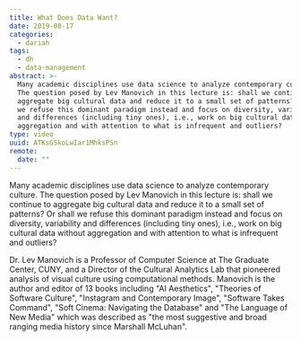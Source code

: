 ```yaml
---
title: What Does Data Want?
date: 2019-08-17
categories:
  - dariah
tags:
  - dh
  - data-management
abstract: >-
  Many academic disciplines use data science to analyze contemporary culture.
  The question posed by Lev Manovich in this lecture is: shall we continue to
  aggregate big cultural data and reduce it to a small set of patterns? Or shall
  we refuse this dominant paradigm instead and focus on diversity, variability
  and differences (including tiny ones), i.e., work on big cultural data without
  aggregation and with attention to what is infrequent and outliers?
type: video
uuid: ATKsGSkoLwIar1MhksPSn
remote:
  date: ""
---
```


Many academic disciplines use data science to analyze contemporary culture. The
question posed by Lev Manovich in this lecture is: shall we continue to
aggregate big cultural data and reduce it to a small set of patterns? Or shall
we refuse this dominant paradigm instead and focus on diversity, variability and
differences (including tiny ones), i.e., work on big cultural data without
aggregation and with attention to what is infrequent and outliers?

Dr. Lev Manovich is a Professor of Computer Science at The Graduate Center,
CUNY, and a Director of the Cultural Analytics Lab that pioneered analysis of
visual culture using computational methods. Manovich is the author and editor of
13 books including "AI Aesthetics", "Theories of Software Culture", "Instagram
and Contemporary Image", "Software Takes Command", "Soft Cinema: Navigating the
Database" and "The Language of New Media" which was described as "the most
suggestive and broad ranging media history since Marshall McLuhan".

<VideoCard
  title="What Does Data Want?"
  id="Bjjbhs0O3LE"
  image="assets/images/cms/posts/what-does-data-want/lev-manovich.png"
/>
